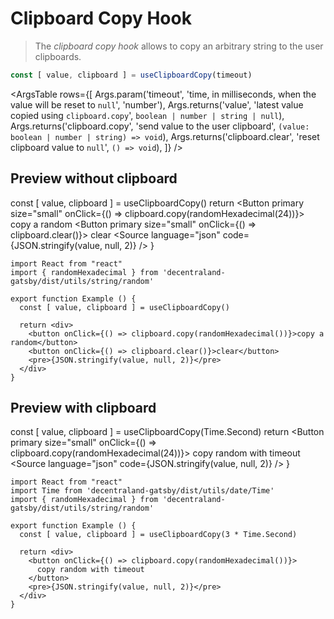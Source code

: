 
<Meta title="Standalone Hooks/useClipboardCopy" />

# Clipboard Copy Hook

> The *clipboard copy hook* allows to copy an arbitrary string to the user clipboards.

```ts
const [ value, clipboard ] = useClipboardCopy(timeout)
```

<ArgsTable rows={[
  Args.param('timeout', 'time, in milliseconds, when the value will be reset to `null`', 'number'),
  Args.returns('value', 'latest value copied using `clipboard.copy`', `boolean | number | string | null`),
  Args.returns('clipboard.copy', 'send value to the user clipboard', `(value: boolean | number | string) => void`),
  Args.returns('clipboard.clear', 'reset clipboard value to `null`', `() => void`),
]} />

## Preview without clipboard

  const [ value, clipboard ] = useClipboardCopy()
  return <Container>
    <Button primary size="small" onClick={() => clipboard.copy(randomHexadecimal(24))}>
      copy a random
    </Button>
    <Button primary size="small" onClick={() => clipboard.clear()}>
      clear
    </Button>
    <Source language="json" code={JSON.stringify(value, null, 2)} />
  </Container>
}

<WithoutTimeout />

```tsx dark=true
import React from "react"
import { randomHexadecimal } from 'decentraland-gatsby/dist/utils/string/random'

export function Example () {
  const [ value, clipboard ] = useClipboardCopy()

  return <div>
    <button onClick={() => clipboard.copy(randomHexadecimal())}>copy a random</button>
    <button onClick={() => clipboard.clear()}>clear</button>
    <pre>{JSON.stringify(value, null, 2)}</pre>
  </div>
}

```

## Preview with clipboard

  const [ value, clipboard ] = useClipboardCopy(Time.Second)
  return <Container>
    <Button primary size="small" onClick={() => clipboard.copy(randomHexadecimal(24))}>
      copy random with timeout
    </Button>
    <Source language="json" code={JSON.stringify(value, null, 2)} />
  </Container>
}

<WithTimeout />


```tsx dark=true
import React from "react"
import Time from 'decentraland-gatsby/dist/utils/date/Time'
import { randomHexadecimal } from 'decentraland-gatsby/dist/utils/string/random'

export function Example () {
  const [ value, clipboard ] = useClipboardCopy(3 * Time.Second)

  return <div>
    <button onClick={() => clipboard.copy(randomHexadecimal())}>
      copy random with timeout
    </button>
    <pre>{JSON.stringify(value, null, 2)}</pre>
  </div>
}

```